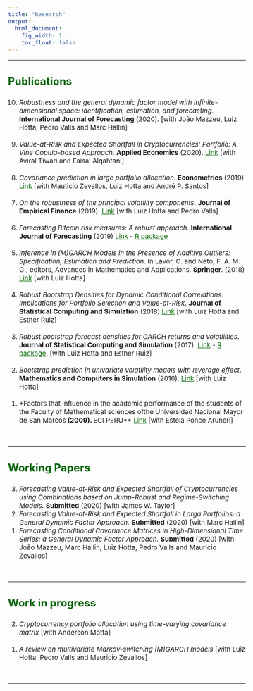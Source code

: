 ```yaml
---
title: "Research"
output:
  html_document:
    fig_width: 1
    toc_float: false    
---
```


<style type="text/css">
.nav.navbar-nav.navbar-right a {
    color: white;
}
.navbar {
  background-color: #00695c;
  border-color:black;
  icon-color:white;
}
.navbar-brand {
color:black!important;
}
body{ /* Normal  */
      font-size: 15px;
  }
h1.title {
  font-size: 32px;
}
h3 { /* Header 3 */
  font-size: 24px;
  color: darkgreen;
}
</style>

<style>
a:link {
    color: darkgreen;
}
a:visited {
    color: darkgreen;
}
a:hover {
    color: blue;
}
.column-f1{
  float: left;
  width: 20%;
  text-align: left;
}
.column-f2{
  float: right;
  width: 20%;
  text-align: right;
}
</style>

----

### **Publications**

<ol reversed>

<li> *Robustness and the general dynamic factor model with infinite-dimensional space: identification, estimation, and forecasting*. **International Journal of Forecasting** (2020). [with João Mazzeu, Luiz Hotta, Pedro Valls and Marc Hallin] \medskip </li>
</br>
<li> *Value-at-Risk and Expected Shortfall in Cryptocurrencies’ Portfolio: A Vine Copula–based Approach*. **Applied Economics** (2020).  [Link](https://www.tandfonline.com/doi/abs/10.1080/00036846.2019.1693023?journalCode=raec20) [with Aviral Tiwari and Faisal Alqahtani] \medskip </li>
</br>
<li> *Covariance prediction in large portfolio allocation*. **Econometrics** (2019)  [Link](https://www.mdpi.com/2225-1146/7/2/19) [with Mauticio Zevallos, Luiz Hotta and André P. Santos] \medskip </li>
</br>
<li> *On the robustness of the principal volatility components*. **Journal of Empirical Finance** (2019). [Link](https://www.sciencedirect.com/science/article/abs/pii/S0927539819300386) [with Luiz Hotta and Pedro Valls] \medskip </li>
</br>
<li> *Forecasting Bitcoin risk measures: A robust approach*. **International Journal of Forecasting** (2019) [Link](https://www.sciencedirect.com/science/article/abs/pii/S0169207019300184) - [R package](https://cran.r-project.org/web/packages/RobGARCHBoot/) \medskip </li> 
</br>
<li> *Inference in (M)GARCH Models in the Presence of Additive Outliers: Specification, Estimation and Prediction*. In Lavor, C. and Neto, F. A. M. G., editors, Advances in Mathematics and Applications. **Springer**. (2018) [Link](https://link.springer.com/chapter/10.1007/978-3-319-94015-1_8) [with Luiz Hotta] \medskip </li>
</br>
<li> *Robust Bootstrap Densities for Dynamic Conditional Correlations: Implications for Portfolio Selection and Value-at-Risk*. **Journal of Statistical Computing and Simulation** (2018) [Link](https://www.tandfonline.com/doi/abs/10.1080/00949655.2018.1462811?journalCode=gscs20) [with Luiz Hotta and Esther Ruiz] \medskip </li>
</br>
<li> *Robust bootstrap forecast densities for GARCH returns and volatilities*. **Journal of Statistical Computing and Simulation** (2017). [Link](https://www.tandfonline.com/doi/abs/10.1080/00949655.2017.1359601?journalCode=gscs20) - [R package](https://cran.r-project.org/web/packages/RobGARCHBoot/). [with Luiz Hotta and Esther Ruiz] \medskip </li>
</br>
<li> *Bootstrap prediction in univariate volatility models with leverage effect*. **Mathematics and Computers in Simulation** (2016). [Link](https://www.sciencedirect.com/science/article/abs/pii/S0378475415001330)  [with Luiz Hotta] \medskip </li>
</br>
<li> *Factors that influence in the academic performance of the students of the Faculty of Mathematical sciences ofthe Universidad Nacional Mayor de San Marcos** (2009). **ECI PERU** [Link](https://140.82.11.112/index.php/ECIPERU/article/view/336/324)  [with Estela Ponce Aruneri] \medskip </li>
</br>

</ol>
----

### **Working Papers**

<ol reversed>

<li> *Forecasting Value-at-Risk and Expected Shortfall of Cryptocurrencies using Combinations based on Jump-Robust and Regime-Switching Models.* **Submitted** (2020) [with James W. Taylor] \medskip </li>
<li> *Forecasting Value-at-Risk and Expected Shortfall in Larga Portfolios: a General Dynamic Factor Approach.* **Submitted** (2020) [with Marc Hallin] \medskip </li>
<li> *Forecasting Conditional Covariance Matrices in High-Dimensional Time Series: a General Dynamic Factor Approach.* **Submitted** (2020) [with João Mazzeu, Marc Hallin, Luiz Hotta, Pedro Valls and Mauricio Zevallos] \medskip </li>
</br>

</ol>
---- 

### **Work in progress**

<ol reversed>

<li> *Cryptocurrency portfolio allocation using time-varying covariance matrix* [with Anderson Motta] \medskip </li>
</br>
<li> *A review on multivariate Markov-switching (M)GARCH models* [with Luiz Hotta, Pedro Valls and Mauricio Zevallos] \medskip </li>
</br>

</ol>
---- 